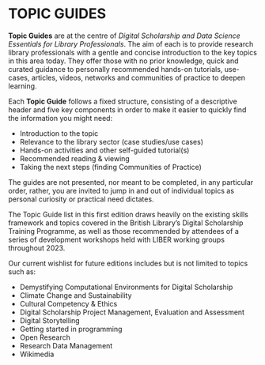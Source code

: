 # **TOPIC GUIDES** {.unnumbered}

**Topic Guides** are at the centre of *Digital Scholarship and Data Science Essentials for Library Professionals*. The aim of each is to provide research library professionals with a gentle and concise introduction to the key topics in this area today. They offer those with no prior knowledge, quick and curated guidance to personally recommended hands-on tutorials, use-cases, articles, videos, networks and communities of practice to deepen learning.

Each **Topic Guide** follows a fixed structure, consisting of a descriptive header and five key components in order to make it easier to quickly find the information you might need: 

- Introduction to the topic
- Relevance to the library sector (case studies/use cases)
- Hands-on activities and other self-guided tutorial(s)
- Recommended reading & viewing
- Taking the next steps (finding Communities of Practice)

The guides are not presented, nor meant to be completed, in any particular order, rather, you are invited to jump in and out of individual topics as personal curiosity or practical need dictates.

The Topic Guide list in this first edition draws heavily on the existing skills framework and topics covered in the British Library’s Digital Scholarship Training Programme, as well as those recommended by attendees of a series of development workshops held with LIBER working groups throughout 2023.

Our current wishlist for future editions includes but is not limited to topics such as:

- Demystifying Computational Environments for Digital Scholarship
- Climate Change and Sustainability
- Cultural Competency & Ethics
- Digital Scholarship Project Management, Evaluation and Assessment
- Digital Storytelling
- Getting started in programming
- Open Research
- Research Data Management
- Wikimedia
